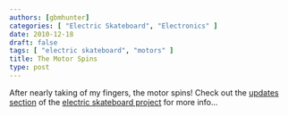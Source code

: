 ```yaml
---
authors: [gbmhunter]
categories: [ "Electric Skateboard", "Electronics" ]
date: 2010-12-18
draft: false
tags: [ "electric skateboard", "motors" ]
title: The Motor Spins
type: post
---
```


After nearly taking of my fingers, the motor spins! Check out the [updates section](/electronics/projects/electric-skateboard/electric-skateboard-updates) of the [electric skateboard project](/electronics/projects/electric-skateboard) for more info...
